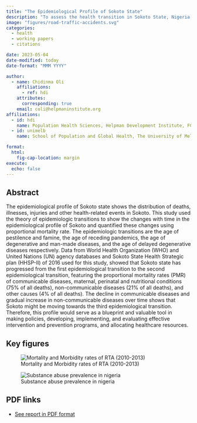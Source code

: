 ```yaml
---
title: "The Epidemiological Profile of Sokoto State"
description: "To assess the health transition in Sokoto State, Nigeria, from a phase of widespread communicable diseases to a phase of receding pandemics, while highlighting the continued significance of communicable diseases as a major cause of mortality.."
image: "figures/road-traffic-accidents.svg"
categories:
  - health
  - working papers
  - citations

date: 2023-05-04
date-modified: today
date-format: "MMM YYYY"

author:
  - name: Chidinma Oli
    affiliations:
      - ref: hdi
    attributes:
      corresponding: true
    email: coli@helpmaninstitute.org
affiliations:
  - id: hdi
    name: Population Health Sciences, Helpman Development Institute, FCT Abuja, Nigeria.
  - id: unimelb
    name: School of Population and Global Health, The University of Melbourne, Victoria, Australia.

format: 
  html: 
    fig-cap-location: margin
execute:
  echo: false
---
```


## Abstract
The epidemiological profile of Sokoto state shows the distribution of deaths, illnesses, injuries and other health-related events in Sokoto. This study used the theory of epidemiologic transitions to show the changes with time in the epidemiological profile of Sokoto and quantified these changes using proportional mortality rate. The epidemiologic transitions are the age of pestilence and famine, the age of receding pandemics, the age of degenerative and man-made diseases, and the age of delayed degenerative diseases respectively. Data from World Health Organization (WHO) and United Nations (UN) agency databases and Sokoto State Health Strategic plan (HHSP-II) of 2016 used for this study, showed that Sokoto state has progressed from the first epidemiological transition to the second epidemiological transition, featuring the proportional mortality rates (PMR) of communicable diseases, maternal, perinatal and nutritional conditions (75% of all deaths), non-communicable diseases (21% of all deaths), and other causes (4% of all deaths). The decline in communicable diseases and gradual increase in non-communicable diseases over time shows that Sokoto might be moving towards the third epidemiological transition. Therefore, this profile would serve as a blueprint and valuable tool in making policies, developing, implementing, and evaluating effective intervention and prevention programs, and allocating healthcare resources.  

## Key figures

![Mortality and Morbidity rates of RTA (2010-2013)](figures/road-traffic-accidents.svg)


![Substance abuse prevalence in nigeria](figures/substance-abuse-nigeria.svg)

## PDF links

-   [See report in PDF format](sokoto-epidemiology-profile.pdf)

